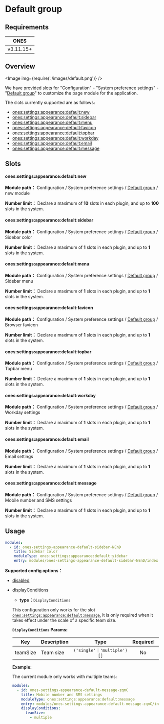 
# Default group

## Requirements

|   ONES    |
| :-------: |
| v3.11.15+ |

## Overview

<Image img={require('./images/default.png')} />

We have provided slots for "Configuration" - "System preference settings" - "[Default group](../../index.mdx#slot-hierarchy)" to customize the page module for the application.

The slots currently supported are as follows:

- [ones:settings:appearance:default:new](#onessettingsappearancedefaultnew)
- [ones:settings:appearance:default:sidebar](#onessettingsappearancedefaultsidebar)
- [ones:settings:appearance:default:menu](#onessettingsappearancedefaultmenu)
- [ones:settings:appearance:default:favicon](#onessettingsappearancedefaultfavicon)
- [ones:settings:appearance:default:topbar](#onessettingsappearancedefaulttopbar)
- [ones:settings:appearance:default:workday](#onessettingsappearancedefaultworkday)
- [ones:settings:appearance:default:email](#onessettingsappearancedefaultemail)
- [ones:settings:appearance:default:message](#onessettingsappearancedefaultmessage)

## Slots

#### ones:settings:appearance:default:new

**Module path：** Configuration / System preference settings / [Default group](../../index.mdx#slot-hierarchy) / new module

**Number limit：** Declare a maximum of **10** slots in each plugin, and up to **100** slots in the system.

#### ones:settings:appearance:default:sidebar

**Module path：** Configuration / System preference settings / [Default group](../../index.mdx#slot-hierarchy) / Sidebar color

**Number limit：** Declare a maximum of **1** slots in each plugin, and up to **1** slots in the system.

#### ones:settings:appearance:default:menu

**Module path：** Configuration / System preference settings / [Default group](../../index.mdx#slot-hierarchy) / Sidebar menu

**Number limit：** Declare a maximum of **1** slots in each plugin, and up to **1** slots in the system.

#### ones:settings:appearance:default:favicon

**Module path：** Configuration / System preference settings / [Default group](../../index.mdx#slot-hierarchy) / Browser favicon

**Number limit：** Declare a maximum of **1** slots in each plugin, and up to **1** slots in the system.

#### ones:settings:appearance:default:topbar

**Module path：** Configuration / System preference settings / [Default group](../../index.mdx#slot-hierarchy) / Topbar menu

**Number limit：** Declare a maximum of **1** slots in each plugin, and up to **1** slots in the system.

#### ones:settings:appearance:default:workday

**Module path：** Configuration / System preference settings / [Default group](../../index.mdx#slot-hierarchy) / Workday settings

**Number limit：** Declare a maximum of **1** slots in each plugin, and up to **1** slots in the system.

#### ones:settings:appearance:default:email

**Module path：** Configuration / System preference settings / [Default group](../../index.mdx#slot-hierarchy) / Email settings

**Number limit：** Declare a maximum of **1** slots in each plugin, and up to **1** slots in the system.

#### ones:settings:appearance:default:message

**Module path：** Configuration / System preference settings / [Default group](../../index.mdx#slot-hierarchy) / Mobile number and SMS settings

**Number limit：** Declare a maximum of **1** slots in each plugin, and up to **1** slots in the system.

## Usage

```yaml
modules:
  - id: ones-settings-appearance-default-sidebar-NEnD
    title: Sidebar color
    moduleType: ones:settings:appearance:default:sidebar
    entry: modules/ones-settings-appearance-default-sidebar-NEnD/index.html
```

**Supported config options：**

- [disabled](../../../../../../reference/config/plugin.yaml#disabled)
- displayConditions

  - **type：**`DisplayConditions`

  This configuration only works for the slot [`ones:settings:appearance:default:message`](#onessettingsappearancedefaultmessage),
  It is only required when it takes effect under the scale of a specific team size.

  **`DisplayConditions` Params:**

  |   Key    | Description |            Type            | Required | Default |
  | :------: | :---------- | :------------------------: | :------: | :-----: |
  | teamSize | Team size   | `('single'｜'multiple')[]` |    No    |         |

  **Example:**

  The current module only works with multiple teams:

  ```yaml title="/config/plugin.yaml"
  modules:
    - id: ones-settings-appearance-default-message-zqmC
      title: Mobile number and SMS settings
      moduleType: ones:settings:appearance:default:message
      entry: modules/ones-settings-appearance-default-message-zqmC/index.html
      displayConditions:
        teamSize:
          - multiple
  ```
